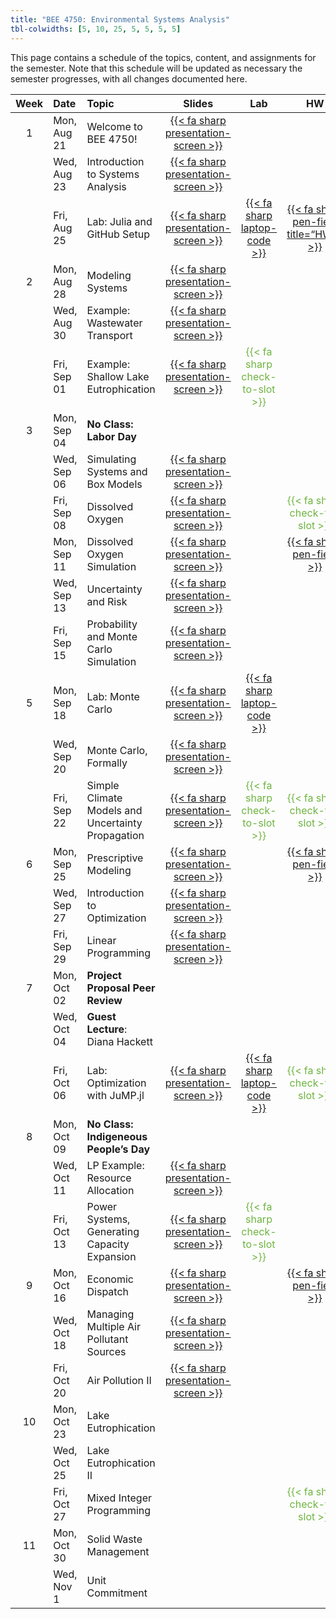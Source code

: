 ```yaml
---
title: "BEE 4750: Environmental Systems Analysis"
tbl-colwidths: [5, 10, 25, 5, 5, 5, 5]
---
```


This page contains a schedule of the topics, content, and assignments for the semester.
Note that this schedule will be updated as necessary the semester progresses, with all changes documented here.

::: column-screen-inset-right
| Week | Date        | Topic | Slides | Lab | HW | Project |
:-----:|:------------|:------|:------:|:--:|:---:|:--:|:-------:|
| 1    | Mon, Aug 21 | Welcome to BEE 4750! | [{{< fa sharp presentation-screen >}}](slides/lecture01-1.qmd){target="_blank"}  | | | |
|      | Wed, Aug 23 | Introduction to Systems Analysis | [{{< fa sharp presentation-screen >}}](slides/lecture01-2.qmd){target="_blank"}   | | | | 
|      | Fri, Aug 25 | Lab: Julia and GitHub Setup | [{{< fa sharp presentation-screen >}}](slides/lecture01-3.qmd){target="_blank"} | [{{< fa sharp laptop-code >}}](labs/lab01/lab01.qmd) |  [{{< fa sharp pen-field title="HW1" >}}](hw/hw01/hw01.qmd) | | 
| 2    | Mon, Aug 28 | Modeling Systems | [{{< fa sharp presentation-screen >}}](slides/lecture02-1.qmd){target="_blank"} | | | |
|      | Wed, Aug 30 | Example: Wastewater Transport | [{{< fa sharp presentation-screen >}}](slides/lecture02-2.qmd){target="_blank"} | | | | 
|      | Fri, Sep 01 | Example: Shallow Lake Eutrophication | [{{< fa sharp presentation-screen >}}](slides/lecture02-3.qmd){target="_blank"} | [{{< fa sharp check-to-slot >}}]{style="color:#6EB43F"} | | |
| 3    | Mon, Sep 04 | **No Class: Labor Day** | | | |
|       | Wed, Sep 06 | Simulating Systems and Box Models | [{{< fa sharp presentation-screen >}}](slides/lecture03-2.qmd){target="_blank"} | | | |
|     | Fri, Sep 08 | Dissolved Oxygen | [{{< fa sharp presentation-screen >}}](slides/lecture03-3.qmd){target="_blank"} | | [{{< fa sharp check-to-slot >}}]{style="color:#6EB43F"} | | 
|     | Mon, Sep 11 | Dissolved Oxygen Simulation |  [{{< fa sharp presentation-screen >}}](slides/lecture04-1.qmd){target="_blank"} | |  [{{< fa sharp pen-field >}}](hw/hw02/hw02.qmd) | |
|    | Wed, Sep 13 | Uncertainty and Risk |  [{{< fa sharp presentation-screen >}}](slides/lecture04-2.qmd){target="_blank"} | | | |
|   | Fri, Sep 15 | Probability and Monte Carlo Simulation | [{{< fa sharp presentation-screen >}}](slides/lecture04-3.qmd){target="_blank"} | | | |
|  5  | Mon, Sep 18 | Lab: Monte Carlo | [{{< fa sharp presentation-screen >}}](slides/lecture05-1.qmd) | [{{< fa sharp laptop-code >}}](labs/lab02/lab02.qmd) | | |
|       | Wed, Sep 20 | Monte Carlo, Formally | [{{< fa sharp presentation-screen >}}](slides/lecture05-2.qmd){target="_blank"} | | | |
|    | Fri, Sep 22 | Simple Climate Models and Uncertainty Propagation| [{{< fa sharp presentation-screen >}}](slides/lecture05-3.qmd){target="_blank"} | [{{< fa sharp check-to-slot >}}]{style="color:#6EB43F"} |  [{{< fa sharp check-to-slot >}}]{style="color:#6EB43F"} | |
|  6  | Mon, Sep 25 | Prescriptive Modeling | [{{< fa sharp presentation-screen >}}](slides/lecture06-1.qmd){target="_blank"}  | | [{{< fa sharp pen-field >}}](hw/hw03/hw03.qmd) | |
|   | Wed, Sep 27 | Introduction to Optimization | [{{< fa sharp presentation-screen >}}](slides/lecture06-2.qmd){target="_blank"} | |   | |
|      | Fri, Sep 29 | Linear Programming | [{{< fa sharp presentation-screen >}}](slides/lecture06-3.qmd){target="_blank"} |  | | |
|  7   | Mon, Oct 02 | **Project Proposal Peer Review** | | | |
|      | Wed, Oct 04 | **Guest Lecture**: Diana Hackett | | | | |
|      | Fri, Oct 06 | Lab: Optimization with JuMP.jl | [{{< fa sharp presentation-screen >}}](slides/lecture07-3.qmd){target="_blank"}  | [{{< fa sharp laptop-code >}}](labs/lab03/lab03.qmd) | [{{< fa sharp check-to-slot >}}]{style="color:#6EB43F"} |  |
|  8  | Mon, Oct 09 | **No Class: Indigeneous People's Day** | | | | |
|     | Wed, Oct 11 | LP Example: Resource Allocation | [{{< fa sharp presentation-screen >}}](slides/lecture08-2.qmd){target="_blank"}
|     | Fri, Oct 13 | Power Systems, Generating Capacity Expansion | [{{< fa sharp presentation-screen >}}](slides/lecture08-3.qmd){target="_blank"} | [{{< fa sharp check-to-slot >}}]{style="color:#6EB43F"} | | |
|  9  | Mon, Oct 16 | Economic Dispatch | [{{< fa sharp presentation-screen >}}](slides/lecture09-1.qmd){target="_blank"} | | [{{< fa sharp pen-field >}}](hw/hw04/hw04.qmd) | |
|    | Wed, Oct 18 | Managing Multiple Air Pollutant Sources | [{{< fa sharp presentation-screen >}}](slides/lecture09-2.qmd){target="_blank"} | |  | |
|    | Fri, Oct 20 | Air Pollution II | [{{< fa sharp presentation-screen >}}](slides/lecture09-3.qmd){target="_blank"} | |  | |
|  10 | Mon, Oct 23 | Lake Eutrophication | | | | |
|     | Wed, Oct 25 | Lake Eutrophication II | | | | |
|     | Fri, Oct 27 |  Mixed Integer Programming | |  | [{{< fa sharp check-to-slot >}}]{style="color:#6EB43F"} | |
|  11   | Mon, Oct 30 | Solid Waste Management | | |  | |
|    | Wed, Nov 1 | Unit Commitment | | | | |

:::
